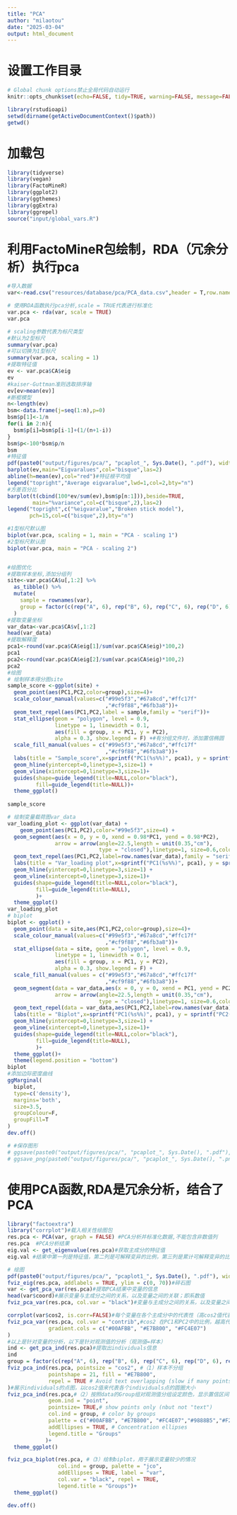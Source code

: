 ```yaml
---
title: "PCA"
author: "milaotou"
date: "2025-03-04"
output: html_document
---
```

# 设置工作目录
```r
# Global chunk options禁止全局代码自动运行
knitr::opts_chunk$set(echo=FALSE, tidy=TRUE, warning=FALSE, message=FALSE)

library(rstudioapi)
setwd(dirname(getActiveDocumentContext()$path))
getwd()
```

# 加载包
```r
library(tidyverse)
library(vegan)
library(FactoMineR)
library(ggplot2)
library(ggthemes)
library(ggExtra)
library(ggrepel)
source("input/global_vars.R")
```

# 利用FactoMineR包绘制，RDA（冗余分析）执行pca
```r
#导入数据
var<-read.csv("resources/database/pca/PCA_data.csv",header = T,row.names = 1)

# 使用RDA函数执行pca分析,scale = TRUE代表进行标准化
var.pca <- rda(var, scale = TRUE)
var.pca

# scaling参数代表为标尺类型
#默认为2型标尺
summary(var.pca)
#可以切换为1型标尺
summary(var.pca, scaling = 1)
#提取特征值
ev <- var.pca$CA$eig
ev
#kaiser-Guttman准则选取排序轴
ev[ev>mean(ev)]
#断棍模型
n<-length(ev)
bsm<-data.frame(j=seq(1:n),p=0)
bsm$p[1]<-1/n          
for(i in 2:n){
  bsm$p[i]=bsm$p[i-1]+(1/(n+1-i))
}
bsm$p<-100*bsm$p/n
bsm
#特征值
pdf(paste0("output/figures/pca/", "pcaplot_", Sys.Date(), ".pdf"), width = 8, height = 6)
barplot(ev,main="Eigvaralues",col="bisque",las=2)
abline(h=mean(ev),col="red")#特征根平均值
legend("topright","Average eigvaralue",lwd=1,col=2,bty="n")
#方差百分比
barplot(t(cbind(100*ev/sum(ev),bsm$p[n:1])),beside=TRUE,
        main="%variance",col=c("bisque",2),las=2)
legend("topright",c("%eigvaralue","Broken stick model"),
       pch=15,col=c("bisque",2),bty="n")

#1型标尺默认图
biplot(var.pca, scaling = 1, main = "PCA - scaling 1")
#2型标尺默认图
biplot(var.pca, main = "PCA - scaling 2")


#绘图优化
#提取样本坐标,添加分组列
site<-var.pca$CA$u[,1:2] %>%
  as_tibble() %>%
  mutate(
    sample = rownames(var),
    group = factor(c(rep("A", 6), rep("B", 6), rep("C", 6), rep("D", 6), rep("E", 6)))
  )
#提取变量坐标
var_data<-var.pca$CA$v[,1:2]
head(var_data)
#提取解释度
pca1<-round(var.pca$CA$eig[1]/sum(var.pca$CA$eig)*100,2)
pca1
pca2<-round(var.pca$CA$eig[2]/sum(var.pca$CA$eig)*100,2)
pca2
#绘图
# 绘制样本得分图site
sample_score <-ggplot(site) +
  geom_point(aes(PC1,PC2,color=group),size=4)+
  scale_colour_manual(values=c("#99e5f3","#67a8cd","#ffc17f"
                               ,"#cf9f88","#6fb3a8"))+
  geom_text_repel(aes(PC1,PC2,label = sample,family = "serif"))+
  stat_ellipse(geom = "polygon", level = 0.9,
               linetype = 1, linewidth = 0.1,
               aes(fill = group, x = PC1, y = PC2),
               alpha = 0.3, show.legend = F) +#有分组文件时，添加置信椭圆
  scale_fill_manual(values = c("#99e5f3","#67a8cd","#ffc17f"
                               ,"#cf9f88","#6fb3a8"))+
  labs(title = "Sample_score",x=sprintf("PC1(%s%%)", pca1), y = sprintf("PC2(%s%%)", pca2))+ #添加轴标题，%s指插入引用参数pca1和pca2
  geom_hline(yintercept=0,linetype=3,size=1) + 
  geom_vline(xintercept=0,linetype=3,size=1)+
  guides(shape=guide_legend(title=NULL,color="black"),
         fill=guide_legend(title=NULL))+
  theme_ggplot()
  
sample_score 

# 绘制变量载荷图var_data
var_loading_plot <- ggplot(var_data) +
    geom_point(aes(PC1,PC2),color="#99e5f3",size=4) +
  geom_segment(aes(x = 0, y = 0, xend = 0.98*PC1, yend = 0.98*PC2), 
               arrow = arrow(angle=22.5,length = unit(0.35,"cm"),
                             type = "closed"),linetype=1, size=0.6,colour = "#cf9f88")+#颜色可修改
  geom_text_repel(aes(PC1,PC2,label=row.names(var_data),family = "serif"))+
  labs(title = "Var_loading plot",x=sprintf("PC1(%s%%)", pca1), y = sprintf("PC2(%s%%)", pca2))+#%s为占位符，%%为普通%
  geom_hline(yintercept=0,linetype=3,size=1) + 
  geom_vline(xintercept=0,linetype=3,size=1)+
  guides(shape=guide_legend(title=NULL,color="black"),
         fill=guide_legend(title=NULL),
         )+
  theme_ggplot()
var_loading_plot
# biplot
biplot <- ggplot() +
  geom_point(data = site,aes(PC1,PC2,color=group),size=4)+
  scale_colour_manual(values=c("#99e5f3","#67a8cd","#ffc17f"
                               ,"#cf9f88","#6fb3a8"))+
  stat_ellipse(data = site, geom = "polygon", level = 0.9,
               linetype = 1, linewidth = 0.1,
               aes(fill = group, x = PC1, y = PC2),
               alpha = 0.3, show.legend = F) +
  scale_fill_manual(values = c("#99e5f3","#67a8cd","#ffc17f"
                               ,"#cf9f88","#6fb3a8"))+
  geom_segment(data = var_data,aes(x = 0, y = 0, xend = PC1, yend = PC2), 
               arrow = arrow(angle=22.5,length = unit(0.35,"cm"),
                             type = "closed"),linetype=1, size=0.6,colour = "red")+#颜色可修改
  geom_text_repel(data = var_data,aes(PC1,PC2,label=row.names(var_data)),family="serif")+
  labs(title = "Biplot",x=sprintf("PC1(%s%%)", pca1), y = sprintf("PC2(%s%%)", pca2))+     
  geom_hline(yintercept=0,linetype=3,size=1) + 
  geom_vline(xintercept=0,linetype=3,size=1)+
  guides(shape=guide_legend(title=NULL,color="black"),
         fill=guide_legend(title=NULL),
         )+
  theme_ggplot()+
  theme(legend.position = "bottom")
biplot
#添加边际密度曲线
ggMarginal(
  biplot,
  type=c('density'),
  margins='both',
  size=3.5,
  groupColour=F,
  groupFill=T
)
dev.off()

# #保存图形
# ggsave(paste0("output/figures/pca/", "pcaplot_", Sys.Date(), ".pdf"),width = 16,height = 8)
# ggsave_png(paste0("output/figures/pca/", "pcaplot_", Sys.Date(), ".png"), width = 16,height = 8)

```

# 使用PCA函数,RDA是冗余分析，结合了PCA
```r
library("factoextra")
library("corrplot")#载入相关性绘图包
res.pca <- PCA(var, graph = FALSE) #PCA分析并标准化数据,不能包含非数值列
res.pca  #PCA分析结果
eig.val <- get_eigenvalue(res.pca)#获取主成分的特征值
eig.val #结果中第一列是特征值，第二列是可解释变异的比例，第三列是累计可解释变异的比例;筛选主成分标准：特征值大于1，累加值大于80%

# 绘图
pdf(paste0("output/figures/pca/", "pcaplot1_", Sys.Date(), ".pdf"), width = 8, height = 6)
fviz_eig(res.pca, addlabels = TRUE, ylim = c(0, 70))#碎石图
var <- get_pca_var(res.pca)#提取PCA结果中变量的信息
head(var$coord)#展示变量与主成分之间的关系，以及变量之间的关联；即系数值
fviz_pca_var(res.pca, col.var = "black")#变量与主成分之间的关系，以及变量之间的关联（图形展示）

corrplot(var$cos2, is.corr=FALSE)#每个变量在各个主成分中的代表性（高cos2值代表性强）
fviz_pca_var(res.pca, col.var = "contrib",#cos2 在PC1和PC2中的比例，越高代表性越强（颜色）
             gradient.cols = c("#00AFBB", "#E7B800", "#FC4E07")
)
#以上是针对变量的分析，以下是针对观测值的分析（观测值=样本）
ind <- get_pca_ind(res.pca)#提取出individuals信息
ind
group = factor(c(rep("A", 6), rep("B", 6), rep("C", 6), rep("D", 6), rep("E", 6)))
fviz_pca_ind(res.pca, pointsize = "cos2", #（1）样本不分组
             pointshape = 21, fill = "#E7B800",
             repel = TRUE # Avoid text overlapping (slow if many points)
)#展示individuals的点图，以cos2值来代表各个individuals点的圆圈大小
fviz_pca_ind(res.pca,#（2）按照data的Group组对观测值分组设定颜色，显示置信区间
             geom.ind = "point", 
             pointsize= TRUE,# show points only (nbut not "text")
             col.ind = group, # color by groups
             palette = c("#00AFBB", "#E7B800", "#FC4E07","#9888B5","#F2A797"),
             addEllipses = TRUE, # Concentration ellipses
             legend.title = "Groups"
            )+ 
  theme_ggplot()

fviz_pca_biplot(res.pca, #（3）绘制biplot，用于展示变量较少的情况
                col.ind = group, palette = "jco", 
                addEllipses = TRUE, label = "var",
                col.var = "black", repel = TRUE,
                legend.title = "Groups")+
  theme_ggplot()

dev.off()
```

```r

```

